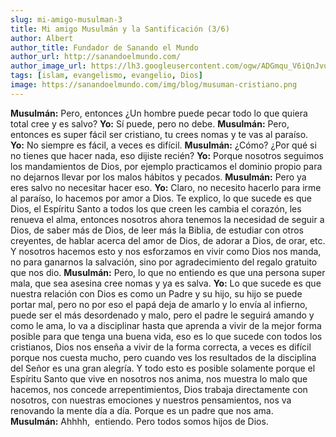 ```yaml
---
slug: mi-amigo-musulman-3
title: Mi amigo Musulmán y la Santificación (3/6)
author: Albert
author_title: Fundador de Sanando el Mundo
author_url: http://sanandoelmundo.com/
author_image_url: https://lh3.googleusercontent.com/ogw/ADGmqu_V6iQnJvuIOUFQJ8ebZQW6vvBd8lk0fipmF92Z
tags: [islam, evangelismo, evangelio, Dios]
image: https://sanandoelmundo.com/img/blog/musuman-cristiano.png
---
```



<Redirect to="/articles/mi-amigo-musulman" />



**Musulmán:** Pero, entonces ¿Un hombre puede pecar todo lo que quiera total cree y es salvo?
**Yo:** Sí puede, pero no debe.
**Musulmán:** Pero, entonces es super fácil ser cristiano, tu crees nomas y te vas al paraíso.
**Yo:** No siempre es fácil, a veces es difícil.
**Musulmán:** ¿Cómo? ¿Por qué si no tienes que hacer nada, eso dijiste recién?
**Yo:** Porque nosotros seguimos los mandamientos de Dios, por ejemplo practicamos el dominio propio para no dejarnos llevar por los malos hábitos y pecados.
**Musulmán:** Pero ya eres salvo no necesitar hacer eso.
**Yo:** Claro, no necesito hacerlo para irme al paraíso, lo hacemos por amor a Dios. Te explico, lo que sucede es que Dios, el Espíritu Santo a todos los que creen les cambia el corazón, les renueva el alma, entonces nosotros ahora tenemos la necesidad de seguir a Dios, de saber más de Dios, de leer más la Biblia, de estudiar con otros creyentes, de hablar acerca del amor de Dios, de adorar a Dios, de orar, etc. Y nosotros hacemos esto y nos esforzamos en vivir como Dios nos manda, no para ganarnos la salvación, sino por agradecimiento del regalo gratuito que nos dio.
**Musulmán:** Pero, lo que no entiendo es que una persona super mala, que sea asesina cree nomas y ya es salva.
**Yo:** Lo que sucede es que nuestra relación con Dios es como un Padre y su hijo, su hijo se puede portar mal, pero no por eso el papá deja de amarlo y lo envía al infierno, puede ser el más desordenado y malo, pero el padre le seguirá amando y como le ama, lo va a disciplinar hasta que aprenda a vivir de la mejor forma posible para que tenga una buena vida, eso es lo que sucede con todos los cristianos, Dios nos enseña a vivir de la forma correcta, a veces es difícil porque nos cuesta mucho, pero cuando ves los resultados de la disciplina del Señor es una gran alegría. Y todo esto es posible solamente porque el Espíritu Santo que vive en nosotros nos anima, nos muestra lo malo que hacemos, nos concede arrepentimientos, Dios trabaja directamente con nosotros, con nuestras emociones y nuestros pensamientos, nos va renovando la mente día a día. Porque es un padre que nos ama.
**Musulmán:** Ahhhh,  entiendo. Pero todos somos hijos de Dios.